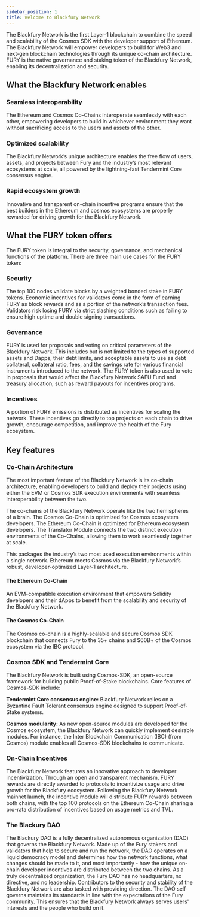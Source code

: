 ```yaml
---
sidebar_position: 1
title: Welcome to Blackfury Network
---
```


The Blackfury Network is the first Layer-1 blockchain to combine the speed and scalability of the Cosmos SDK with the developer support of Ethereum.
The Blackfury Network will empower developers to build for Web3 and next-gen blockchain technologies through its unique co-chain architecture.
FURY is the native governance and staking token of the Blackfury Network, enabling its decentralization and security.

## What the Blackfury Network enables

### Seamless interoperability

The Ethereum and Cosmos Co-Chains interoperate seamlessly with each other, empowering developers to build in whichever environment they want
without sacrificing access to the users and assets of the other.

### Optimized scalability

The Blackfury Network’s unique architecture enables the free flow of users, assets, and projects between Fury and the industry’s most relevant
ecosystems at scale, all powered by the lightning-fast Tendermint Core consensus engine.

### Rapid ecosystem growth

Innovative and transparent on-chain incentive programs ensure that the best builders in the Ethereum and cosmos ecosystems are properly rewarded
for driving growth for the Blackfury Network.

## What the FURY token offers

The FURY token is integral to the security, governance, and mechanical functions of the platform. There are three main use cases for the FURY token:

### Security

The top 100 nodes validate blocks by a weighted bonded stake in FURY tokens. Economic incentives for validators come in the form of earning FURY as
block rewards and as a portion of the network’s transaction fees. Validators risk losing FURY via strict slashing conditions such as failing to ensure
high uptime and double signing transactions.

### Governance

FURY is used for proposals and voting on critical parameters of the Blackfury Network. This includes but is not limited to the types of supported assets and Dapps,
their debt limits, and acceptable assets to use as debt collateral, collateral ratio, fees, and the savings rate for various financial instruments introduced
to the network. The FURY token is also used to vote in proposals that would affect the Blackfury Network SAFU Fund and treasury allocation, such as reward payouts
for incentives programs.

### Incentives

A portion of FURY emissions is distributed as incentives for scaling the network. These incentives go directly to top projects on each chain to drive growth,
encourage competition, and improve the health of the Fury ecosystem.

## Key features

### Co-Chain Architecture

The most important feature of the Blackfury Network is its co-chain architecture, enabling developers to build and deploy their projects using either the EVM or Cosmos SDK
execution environments with seamless interoperability between the two.

The co-chains of the Blackfury Network operate like the two hemispheres of a brain. The Cosmos Co-Chain is optimized for Cosmos ecosystem developers. The Ethereum Co-Chain is
optimized for Ethereum ecosystem developers. The Translator Module connects the two distinct execution environments of the Co-Chains, allowing them to work seamlessly
together at scale.

This packages the industry’s two most used execution environments within a single network. Ethereum meets Cosmos via the Blackfury Network’s robust,
developer-optimized Layer-1 architecture.

#### The Ethereum Co-Chain

An EVM-compatible execution environment that empowers Solidity developers and their dApps to benefit from the scalability and security of the Blackfury Network.

#### The Cosmos Co-Chain

The Cosmos co-chain is a highly-scalable and secure Cosmos SDK blockchain that connects Fury to the 35+ chains and $60B+ of the Cosmos ecosystem via the IBC protocol.

### Cosmos SDK and Tendermint Core

The Blackfury Network is built using Cosmos-SDK, an open-source framework for building public Proof-of-Stake blockchains. Core features of Cosmos-SDK include:

**Tendermint Core consensus engine:** Blackfury Network relies on a Byzantine Fault Tolerant consensus engine designed to support Proof-of-Stake systems.

**Cosmos modularity:** As new open-source modules are developed for the Cosmos ecosystem, the Blackfury Network can quickly implement desirable modules.
For instance, the Inter Blockchain Communication (IBC) (from Cosmos) module enables all Cosmos-SDK blockchains to communicate.

### On-Chain Incentives

The Blackfury Network features an innovative approach to developer incentivization. Through an open and transparent mechanism, FURY rewards are directly awarded to protocols to incentivize usage and drive growth for the Blackfury ecosystem.
Following the Blackfury Network mainnet launch, the incentive module will distribute FURY rewards between both chains, with the top 100 protocols on the Ethereum Co-Chain sharing a pro-rata distribution of incentives based on usage metrics and TVL.

### The Blackury DAO

The Blackury DAO is a fully decentralized autonomous organization (DAO) that governs the Blackfury Network. Made up of the Fury stakers and validators that help to secure and run the network, the DAO operates on a liquid democracy model and determines how the network functions, what changes should be made to it, and most importantly - how the unique on-chain developer incentives are distributed between the two chains.
As a truly decentralized organization, the Fury DAO has no headquarters, no directive, and no leadership. Contributors to the security and stability of the Blackfury Network are also tasked with providing direction. The DAO self-governs maintains its standards in line with the expectations of the Fury community. This ensures that the Blackfury Network always serves users' interests and the people who build on it.
